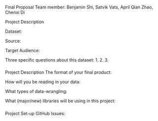 Final Proposal 
Team member: Benjamin Shi, Satvik Vats, April Qian Zhao, Chenxi Di


Project Description

Dataset:

Source:

Target Audience:

Three specific questions about this dataset:
1.
2.
3.

#####
Project Description
The format of your final product:

How will you be reading in your data:

What types of data-wrangling:

What (major/new) libraries will be using in this project:

#####
Project Set-up
GitHub Issues:

